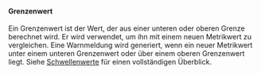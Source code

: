 #### Grenzenwert
Ein Grenzenwert ist der Wert, der aus einer unteren oder oberen Grenze berechnet wird. Er wird verwendet, um ihn mit einem neuen Metrikwert zu vergleichen. Eine Warnmeldung wird generiert, wenn ein neuer Metrikwert unter einem unteren Grenzenwert oder über einem oberen Grenzenwert liegt. Siehe [Schwellenwerte](/de/docs/explanation/thresholds/) für einen vollständigen Überblick.